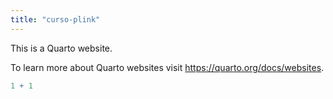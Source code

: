 ```yaml
---
title: "curso-plink"
---
```


This is a Quarto website.

To learn more about Quarto websites visit <https://quarto.org/docs/websites>.

```r
1 + 1
```
